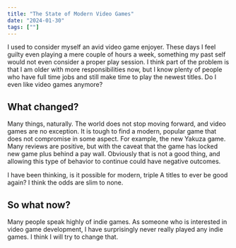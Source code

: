 ```yaml
---
title: "The State of Modern Video Games"
date: "2024-01-30"
tags: [""]
---
```

I used to consider myself an avid video game enjoyer. These days I feel guilty even playing a mere couple of hours a week, something my past self would not even consider a proper play session. I think part of the problem is that I am older with more responsibilities now, but I know plenty of people who have full time jobs and still make time to play the newest titles. Do I even like video games anymore?

## What changed?
Many things, naturally. The world does not stop moving forward, and video games are no exception. It is tough to find a modern, popular game that does not compromise in some aspect. For example, the new Yakuza game. Many reviews are positive, but with the caveat that the game has locked new game plus behind a pay wall. Obviously that is not a good thing, and allowing this type of behavior to continue could have negative outcomes.

I have been thinking, is it possible for modern, triple A titles to ever be good again? I think the odds are slim to none. 

## So what now?
Many people speak highly of indie games. As someone who is interested in video game development, I have surprisingly never really played any indie games. I think I will try to change that.